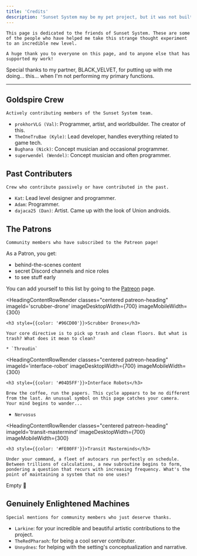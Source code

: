 ```yaml
---
title: 'Credits'
description: 'Sunset System may be my pet project, but it was not built alone!'
---
```


    This page is dedicated to the friends of Sunset System. These are some of the people who have helped me take this strange thought experiment to an incredible new level.

    A huge thank you to everyone on this page, and to anyone else that has supported my work!

<QuoteContentRowRender author={AuthorUniserve} >
    Special thanks to my partner, BLACK_VELVET, for putting up with me doing... this... when I'm not performing my primary functions.
</QuoteContentRowRender>

---

## Goldspire Crew
```
Actively contributing members of the Sunset System team.
```

* `prokhorVLG (Val)`: Programmer, artist, and worldbuilder. The creator of this.
* `TheOneTruBae (Kyle)`: Lead developer, handles everything related to game tech.
* `Bughana (Nick)`: Concept musician and occasional programmer.
* `superwendel (Wendel)`: Concept musician and often programmer.

## Past Contributers
```
Crew who contribute passively or have contributed in the past.
```

* `Kat`: Lead level designer and programmer.
* `Adam`: Programmer.
* `dajaca25 (Dan)`: Artist. Came up with the look of Union androids.

## The Patrons
    
```
Community members who have subscribed to the Patreon page!
```

As a Patron, you get:

- behind-the-scenes content
- secret Discord channels and nice roles
- to see stuff early

You can add yourself to this list by going to the [<FontAwesomeIcon icon={faPatreon} /> Patreon](https://www.patreon.com/prokhorVLG) page.

<HeadingContentRowRender 
    classes="centered patreon-heading" 
    imageId='scrubber-drone' 
    imageDesktopWidth={700} 
    imageMobileWidth={300} 
>
    <h3 style={{color: '#96CD00'}}>Scrubber Drones</h3>
    
    Your core directive is to pick up trash and clean floors. But what is trash? What does it mean to clean?
</HeadingContentRowRender>

    * `Throudin`

<HeadingContentRowRender 
    classes="centered patreon-heading" 
    imageId='interface-robot' 
    imageDesktopWidth={700} 
    imageMobileWidth={300} 
>
    <h3 style={{color: '#04D5FF'}}>Interface Robots</h3>
    
    Brew the coffee, run the papers. This cycle appears to be no different from the last. An unusual symbol on this page catches your camera. Your mind begins to wander...
</HeadingContentRowRender>
    
- `Nervosus`

<HeadingContentRowRender 
    classes="centered patreon-heading" 
    imageId='transit-mastermind' 
    imageDesktopWidth={700} 
    imageMobileWidth={300} 
>
    <h3 style={{color: '#FE00FF'}}>Transit Masterminds</h3>

    Under your command, a fleet of autocars run perfectly on schedule. Between trillions of calculations, a new subroutine begins to form, pondering a question that recurs with increasing frequency. What's the point of maintaining a system that no one uses?
</HeadingContentRowRender>

Empty 🥹

## Genuinely Enlightened Machines

```
Special mentions for community members who just deserve thanks.
```

- `Larkine`: for your incredible and beautiful artistic contributions to the project.
- `TheRedPharaoh`: for being a cool server contributer.
- `Unnydnes`: for helping with the setting's conceptualization and narrative.